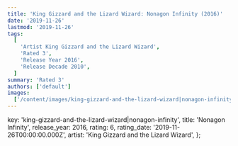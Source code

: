 ```yaml
---
title: 'King Gizzard and the Lizard Wizard: Nonagon Infinity (2016)'
date: '2019-11-26'
lastmod: '2019-11-26'
tags:
  [
    'Artist King Gizzard and the Lizard Wizard',
    'Rated 3',
    'Release Year 2016',
    'Release Decade 2010',
  ]
summary: 'Rated 3'
authors: ['default']
images:
  ['/content/images/king-gizzard-and-the-lizard-wizard|nonagon-infinity.jpg']
---
```


  key: 'king-gizzard-and-the-lizard-wizard|nonagon-infinity',
  title: 'Nonagon Infinity',
  release_year: 2016,
  rating: 6,
  rating_date: '2019-11-26T00:00:00.000Z',
  artist: 'King Gizzard and the Lizard Wizard',
};

<MusicRating data={data} />
